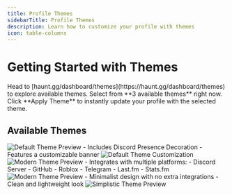 ```yaml
---
title: Profile Themes
sidebarTitle: Profile Themes
description: Learn how to customize your profile with themes
icon: table-columns
---
```


# Getting Started with Themes

<Steps>
  <Step title="Open the Themes Page">
    Head to [haunt.gg/dashboard/themes](https://haunt.gg/dashboard/themes) to explore available themes.
  </Step>
  <Step title="Select From a List Of Themes">
    Select from **3 available themes** right now.
  </Step>
  <Step title="Apply a Theme">
    Click **Apply Theme** to instantly update your profile with the selected theme.
  </Step>
</Steps>

## Available Themes

<Tabs>
  <Tab title="Default Theme">
  <Frame caption="Default theme without any decoration">
  <img src="../images/Default-Profile.png" alt="Default Theme Preview" />
  </Frame>
    - Includes Discord Presence Decoration  
    - Features a customizable banner
  <Frame caption="Default theme Customization">
  <img src="../images/default-theme-custom.png" alt="Default Theme Customization" />
  </Frame>
  </Tab>
  <Tab title="Modern Theme">
  <Frame caption="Modern Theme">
  <img src="../images/modern-profile.png" alt="Modern Theme Preview" />
  </Frame>
    - Integrates with multiple platforms:  
      - Discord Server  
      - GitHub  
      - Roblox  
      - Telegram  
      - Last.fm  
      - Stats.fm  
  <Frame caption="Modern Theme Customization">
  <img src="../images/modern-theme-custom.png" alt="Modern Theme Preview" />
  </Frame>
  </Tab>
  <Tab title="Simplistic Theme">
    - Minimalist design with no extra integrations  
    - Clean and lightweight look  
    <Frame caption="Simplistic Theme">
      <img src="../images/simplistic-profile.png" alt="Simplistic Theme Preview" />
    </Frame>
  </Tab>
</Tabs>
